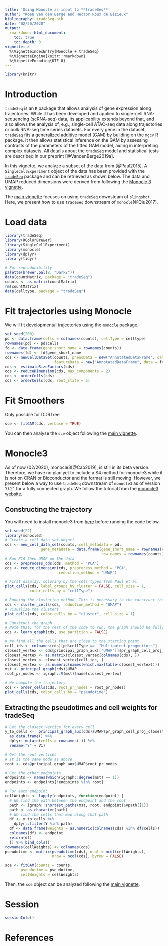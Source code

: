 ```yaml
---
title: 'Using Monocle as input to **tradeSeq**'
author: "Koen Van den Berge and Hector Roux de Bézieux"
bibliography: tradeSeq.bib
date: "02/20/2020"
output: 
  rmarkdown::html_document:
    toc: true
    toc_depth: 3
vignette: >
  %\VignetteIndexEntry{Monocle + tradeSeq}
  %\VignetteEngine{knitr::rmarkdown}
  %\VignetteEncoding{UTF-8}
---
```

```r
library(knitr)
```

# Introduction

`tradeSeq` is an `R` package that allows analysis of gene expression along trajectories. While it has been developed and applied to single-cell RNA-sequencing (scRNA-seq) data, its applicability extends beyond that, and also allows the analysis of, e.g., single-cell ATAC-seq data along trajectories or bulk RNA-seq time series datasets. For every gene in the dataset, `tradeSeq` fits a generalized additive model (GAM) by building on the `mgcv` R package. It then allows statistical inference on the GAM by assessing contrasts of the parameters of the fitted GAM model, aiding in interpreting complex datasets. All details about the `tradeSeq` model and statistical tests are described in our preprint [@VandenBerge2019a].

In this vignette, we analyze a subset of the data from [@Paul2015]. 
A `SingleCellExperiment` object of the data has been provided with the [`tradeSeq`](https://github.com/statOmics/tradeSeqpaper) package and can be retrieved as shown below. The data and UMAP reduced dimensions were derived from following the [Monocle 3 vignette](http://cole-trapnell-lab.github.io/monocle-release/monocle3/#tutorial-1-learning-trajectories-with-monocle-3). 

The [main vignette](https://bioconductor.org/packages/devel/bioc/vignettes/tradeSeq/inst/doc/tradeSeq.html) focuses on using `tradeSeq` downsteam of `slingshot`. Here, we present how to use `tradeSeq` downstream of `monocle`[@Qiu2017].

# Load data

```r
library(tradeSeq)
library(RColorBrewer)
library(SingleCellExperiment)
library(monocle)
library(dplyr)
library(tidyr)

# For reproducibility
palette(brewer.pal(8, "Dark2"))
data(countMatrix, package = "tradeSeq")
counts <- as.matrix(countMatrix)
rm(countMatrix)
data(celltype, package = "tradeSeq")
```

# Fit trajectories using Monocle

We will fit developmental trajectories using the `monocle` package.

```r
set.seed(200)
pd <- data.frame(cells = colnames(counts), cellType = celltype)
rownames(pd) <- pd$cells
fd <- data.frame(gene_short_name = rownames(counts))
rownames(fd) <- fd$gene_short_name
cds <- newCellDataSet(counts, phenoData = new("AnnotatedDataFrame", data = pd),
                      featureData = new("AnnotatedDataFrame", data = fd))
cds <- estimateSizeFactors(cds)
cds <- reduceDimension(cds, max_components = 2)
cds <- orderCells(cds)
cds <- orderCells(cds, root_state = 5)
```

# Fit Smoothers

Only possible for DDRTree

```r
sce <- fitGAM(cds, verbose = TRUE)
```

You can then analyse the `sce` object following the [main vignette](https://bioconductor.org/packages/devel/bioc/vignettes/tradeSeq/inst/doc/tradeSeq.html).

# Monocle3

As of now (02/2020), monocle3[@Cao2019], is still in its beta version. Therefore, we have no plan yet to include a S4 method for monocle3 while it is not on CRAN or Bioconductor and the format is still moving. However, we present below a way to use `tradeSeq` downstream of `monocle3` as of version '0.2', for a fully connected graph. We follow the tutorial from the [monocle3 website](https://cole-trapnell-lab.github.io/monocle3/docs/trajectories/). 

## Constructing the trajectory

You will need to install monocle3 from [here](https://cole-trapnell-lab.github.io/monocle3/docs/installation/) before running the code below.

```r
set.seed(22)
library(monocle3)
# Create a cell_data_set object
cds <- new_cell_data_set(counts, cell_metadata = pd,
                gene_metadata = data.frame(gene_short_name = rownames(counts),
                                           row.names = rownames(counts)))
# Run PCA then UMAP on the data
cds <- preprocess_cds(cds, method = "PCA")
cds <- reduce_dimension(cds, preprocess_method = "PCA",
                        reduction_method = "UMAP")

# First display, coloring by the cell types from Paul et al
plot_cells(cds, label_groups_by_cluster = FALSE, cell_size = 1,
           color_cells_by = "cellType")

# Running the clustering method. This is necessary to the construct the graph
cds <- cluster_cells(cds, reduction_method = "UMAP")
# Visualize the clusters
plot_cells(cds, color_cells_by = "cluster", cell_size = 1)

# Construct the graph
# Note that, for the rest of the code to run, the graph should be fully connected
cds <- learn_graph(cds, use_partition = FALSE)

# We find all the cells that are close to the starting point
cell_ids <- colnames(cds)[pd$cellType ==  "Multipotent progenitors"]
closest_vertex <- cds@principal_graph_aux[["UMAP"]]$pr_graph_cell_proj_closest_vertex
closest_vertex <- as.matrix(closest_vertex[colnames(cds), ])
closest_vertex <- closest_vertex[cell_ids, ]
closest_vertex <- as.numeric(names(which.max(table(closest_vertex))))
mst <- principal_graph(cds)$UMAP
root_pr_nodes <- igraph::V(mst)$name[closest_vertex]

# We compute the trajectory
cds <- order_cells(cds, root_pr_nodes = root_pr_nodes)
plot_cells(cds, color_cells_by = "pseudotime")
```

## Extracting the pseudotimes and cell weights for tradeSeq

```r
# Get the closest vertice for every cell
y_to_cells <-  principal_graph_aux(cds)$UMAP$pr_graph_cell_proj_closest_vertex %>%
  as.data.frame() %>%
  dplyr::mutate(cells = rownames(.)) %>%
  rename("Y" = V1)

# Get the root vertices
# It is the same node as above
root <- cds@principal_graph_aux$UMAP$root_pr_nodes

# Get the other endpoints
endpoints <- names(which(igraph::degree(mst) == 1))
endpoints <- endpoints[!endpoints %in% root]

# For each endpoint
cellWeights <- lapply(endpoints, function(endpoint) {
  # We find the path between the endpoint and the root
  path <- igraph::shortest_paths(mst, root, endpoint)$vpath[[1]]
  path <- as.character(path)
  # We find the cells that map along that path
  df <- y_to_cells %>%
    dplyr::filter(Y %in% path)
  df <- data.frame(weights = as.numeric(colnames(cds) %in% df$cells))
  colnames(df) <- endpoint
  return(df)
  }) %>% bind_cols() 
rownames(cellWeights) <- colnames(cds)
pseudotime <- matrix(pseudotime(cds), ncol = ncol(cellWeights),
                     nrow = ncol(cds), byrow = FALSE)
```

```r
sce <- fitGAM(counts = counts, 
       pseudotime = pseudotime,
       cellWeights = cellWeights)
```

Then, the `sce` object can be analyzed following the [main vignette](https://bioconductor.org/packages/devel/bioc/vignettes/tradeSeq/inst/doc/tradeSeq.html).

# Session

```r
sessionInfo()
```

# References
